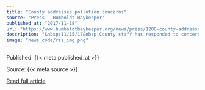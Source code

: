 ```yaml
---
title: "County addresses pollution concerns"
source: "Press - Humboldt Baykeeper"
published_at: "2017-11-18"
url: "https://www.humboldtbaykeeper.org/news/press/1208-county-addresses-pollution-concerns"
description: "&nbsp;11/15/17&nbsp;County staff has responded to concerns about potential onsite wastewater system impacts to impaired watersheds in the Clam/Moonstone Beach area, saying a mix of public outreach and monitoring will address them.&nbsp;The impacts relate to elevated fecal coliform levels at Luffenholtz Beach, Clam Beach, Trinidad State Beach and Moonstone Beach, which were listed as impaired in 2013. Other watercourses, including Little River, Widow White Creek, Strawberry Creek, Campbell Creek and Jolly Giant Creek were added to the impaired list in 2015.&nbsp;&nbsp;Whether the areas added later will be adequately addressed was discussed during the Nov. 7 Board of Supervisors meeting. Supervisors considered the county’s Local Agency Management Program (LAMP), which outlines how state onsite treatment standards will be complied with.&nbsp;During the discussion, Supervisor Mike Wilson noted that Humboldt Baykeeper has commented on the county program’s lack of specific inclusion of the water bodies added in 2015.&nbsp;&nbsp;State standards cite 600-foot wastewater system setbacks from impaired water bodies but there’s some leeway. Carolyn Hawkins of the county’s Department of Environmental Health said the county proposes to monitor feeder streams – such as those from the 2015 list – instead of requiring the setbacks.&nbsp;Read More"
image: "news_code/rss_img.png"
---
```



  Published: {{< meta published_at >}}
  

  Source: {{< meta source >}}
  

  [Read full article]({{< meta url >}})
  

